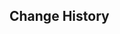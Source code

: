 {{Repertoire of Myriad Melodies Score
|name        = Devotion of the Keeper
|image       = Repertoire of Myriad Melodies Cover 29.png
|album       = Inazuma: Realm of Tranquil Eternity
|order       = 5
|region      = Inazuma
|character   = Thoma
|soundtrack  = Devotion of the Keeper
|bpm         = 143
|duration    = 1m 4s
|level_1     = Normal
|stars_1     = 2
|reward_1    = Repertoire Coins*20
|notes_1     = 89
|level_2     = Hard
|stars_2     = 4
|reward_2    = Repertoire Coins*40
|notes_2     = 120
|level_3     = Pro
|stars_3     = 5
|reward_3    = Repertoire Coins*60
|notes_3     = 164
|level_4     = Legendary
|stars_4     = 7
|notes_4     = 257
}}

==Change History==
{{Change History|5.3}}